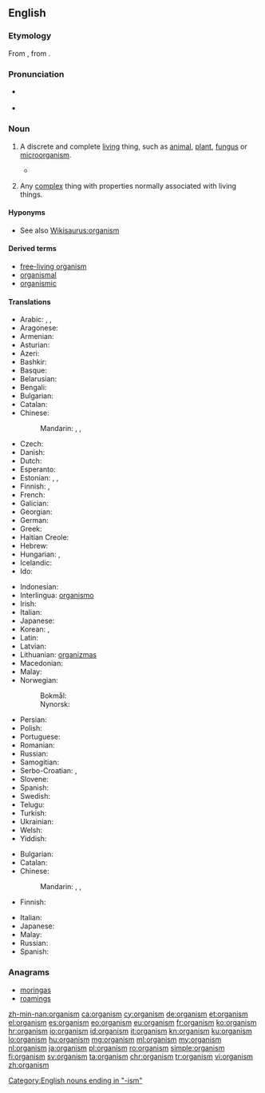 ==English==
{{wikipedia|lang=en}}

===Etymology===
From {{etyl|grc|en}} {{term|ὄργανον||tool, instrument|lang=grc}}, from {{etyl|ine-pro|en}} {{term/t|ine-pro|*werǵ-||work}}.

===Pronunciation===
* {{a|UK}} {{IPA|/ˈɔː.ɡən.ɪ.zəm/}}
* {{a|US}} {{IPA|/ˈɔɹ.ɡən.ɪ.zəm/}}

===Noun===
{{en-noun}}

# {{context|biology|lang=en}} A discrete and complete [[living]] thing, such as [[animal]], [[plant]], [[fungus]] or [[microorganism]].
#*{{quote-magazine|date=2013-07-20|volume=408|issue=8845|magazine={{w|The Economist}}
|title=[http://www.economist.com/news/science-and-technology/21581981-what-pollution-some-opportunity-others-welcome-plastisphere Welcome to the plastisphere]
|passage=Plastics are energy-rich substances, which is why many of them burn so readily. Any '''organism''' that could unlock and use that energy would do well in the Anthropocene. Terrestrial bacteria and fungi which can manage this trick are already familiar to experts in the field.}}
# {{context|by extension|lang=en}} Any [[complex]] thing with properties normally associated with living things.

====Hyponyms====
* See also [[Wikisaurus:organism]]

====Derived terms====
* [[free-living organism]]
* [[organismal]]
* [[organismic]]

====Translations====
{{trans-top|living thing}}
* Arabic: {{t|ar|متعضية|f|tr=muta3aDiya|sc=Arab}}, {{t|ar|عضوِية|f|tr=3uDwíyya|sc=Arab}}, {{t+|ar|موجود|m|tr=mawjuud|sc=Arab}}
* Aragonese: {{t|an|organismo|m}}
* Armenian: {{t|hy|օրգանիզմ|tr=òrganizm}}
* Asturian: {{t|ast|organismu|m}}
* Azeri: {{t|az|orqanizm}}
* Bashkir: {{t|ba|организм|tr=organizm|sc=Cyrl}}
* Basque: {{t|eu|organismo}}
* Belarusian: {{t|be|арганізм|m|tr=arhanízm|sc=Cyrl}}
* Bengali: {{t|bn|জীব|tr=jib|sc=Beng}}
* Bulgarian: {{t+|bg|организъм|m|tr=organízǎm|sc=Cyrl}}
* Catalan: {{t|ca|organisme|m}}
* Chinese:
*: Mandarin: {{t+|cmn|生物|tr=shēngwù|sc=Hani}}, {{t|cmn|有機體|sc=Hani}}, {{t|cmn|有機體|tr=yǒujītǐ|sc=Hani}}
* Czech: {{t+|cs|organismus|m}}
* Danish: {{t|da|organisme|c}}
* Dutch: {{t+|nl|organisme|n}}
* Esperanto: {{t+|eo|organismo}}
* Estonian: {{t+|et|organism}}, {{t|et|elusorganism}}, {{t|et|elusolend}}
* Finnish: {{t+|fi|eliö}}, {{t+|fi|organismi}}
* French: {{t+|fr|organisme|m}}
* Galician: {{t+|gl|organismo|m}}
* Georgian: {{t|ka|ორგანიზმი|tr=organizmi|sc=Geor}}
* German: {{t+|de|Organismus|m}}
* Greek: {{t+|el|οργανισμός|m|tr=organismós}}
* Haitian Creole: {{t|ht|òganis}}
* Hebrew: {{t+|he|אורגניזם|m|tr=organizm|sc=Hebr}}
* Hungarian: {{t+|hu|organizmus}}, {{t+|hu|élőlény}}
* Icelandic: {{t+|is|lífvera}}
* Ido: {{t+|io|organismo}}
{{trans-mid}}
* Indonesian: {{t+|id|organisme}}
* Interlingua: [[organismo]]
* Irish: {{t|ga|orgánach|m}}
* Italian: {{t+|it|organismo|m}}
* Japanese: {{t|ja|有機体|tr=ゆうきたい, yūkitai}}
* Korean: {{t+|ko|생물|tr=saengmul|sc=Hang}}, {{t+|ko|유기체|tr=yougiche|sc=Hang}}
* Latin: {{t|la|organismus|m}}
* Latvian: {{t|lv|organisms|m}}
* Lithuanian: [[organizmas]] {{g|m}}
* Macedonian: {{t|mk|организам|m|tr=organízam}}
* Malay: {{t|ms|organisma}}
* Norwegian:
*: Bokmål: {{t|nb|organisme}}
*: Nynorsk: {{t|nn|organisme}}
* Persian: {{t+|fa|سازواره|tr=sâzvâre}}
* Polish: {{t+|pl|organizm|m}}
* Portuguese: {{t+|pt|organismo|m}}
* Romanian: {{t|ro|organism|n}}
* Russian: {{t+|ru|организм|m|sc=Cyrl|tr=organízm}}
* Samogitian: {{t|sgs|uorganėzmos|m}}
* Serbo-Croatian: {{t|sh|organìzam|m|sc=Cyrl}}, {{t|sh|organìzam|m}}
* Slovene: {{t+|sl|organizem|m}}
* Spanish: {{t+|es|organismo|m}}
* Swedish: {{t+|sv|organism|c}}
* Telugu: {{t+|te|జీవి}}
* Turkish: {{t+|tr|organizma}}
* Ukrainian: {{t+|uk|організм|m|tr=orhanízm|sc=Cyrl}}
* Welsh: {{t+|cy|organeb|f}}
* Yiddish: {{t|yi|אָרגאַניזם|sc=Hebr}}
{{trans-bottom}}

{{trans-top|any complex thing with properties normally associated with living things.}}
* Bulgarian: {{t+|bg|организъм|m|tr=organizǎm|sc=Cyrl}}
* Catalan: {{t|ca|organisme|m}}
* Chinese:
*: Mandarin: {{t+|cmn|生物|tr=shēngwù|sc=Hani}}, {{t|cmn|有機體|sc=Hani}}, {{t|cmn|有機體|tr=yǒujītǐ|sc=Hani}}
* Finnish: {{t+|fi|organismi}}
{{trans-mid}}
* Italian: {{t+|it|organismo|m}}
* Japanese: {{t|ja|有機体|tr=ゆうきたい, yūkitai}}
* Malay: {{t|ms|organisma}}
* Russian: {{t+|ru|организм|m|tr=organízm|sc=Cyrl}}
* Spanish: {{t+|es|organismo|m}}
{{trans-bottom}}

===Anagrams===
* [[moringas#English|moringas]]
* [[roamings#English|roamings]]

[[Category:English nouns ending in "-ism"]]

[[zh-min-nan:organism]]
[[ca:organism]]
[[cy:organism]]
[[de:organism]]
[[et:organism]]
[[el:organism]]
[[es:organism]]
[[eo:organism]]
[[eu:organism]]
[[fr:organism]]
[[ko:organism]]
[[hr:organism]]
[[io:organism]]
[[id:organism]]
[[it:organism]]
[[kn:organism]]
[[ku:organism]]
[[lo:organism]]
[[hu:organism]]
[[mg:organism]]
[[ml:organism]]
[[my:organism]]
[[nl:organism]]
[[ja:organism]]
[[pl:organism]]
[[ro:organism]]
[[simple:organism]]
[[fi:organism]]
[[sv:organism]]
[[ta:organism]]
[[chr:organism]]
[[tr:organism]]
[[vi:organism]]
[[zh:organism]]